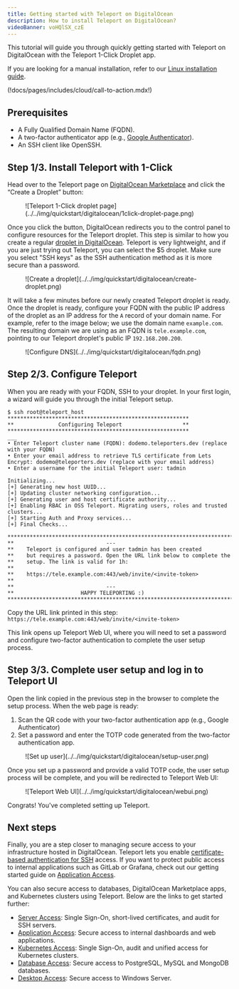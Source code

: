 ```yaml
---
title: Getting started with Teleport on DigitalOcean
description: How to install Teleport on DigitalOcean?
videoBanner: voHQlSX_czE
---
```


This tutorial will guide you through quickly getting started with Teleport on
DigitalOcean with the Teleport 1-Click Droplet app.

<Notice type="tip">

If you are looking for a manual installation, refer to our [Linux installation guide](../../deploy-a-cluster/open-source.mdx). 

</Notice>

(!docs/pages/includes/cloud/call-to-action.mdx!)

## Prerequisites
- A Fully Qualified Domain Name (FQDN).
- A two-factor authenticator app (e.g., [Google Authenticator](https://www.google.com/landing/2step/)).
- An SSH client like OpenSSH.

## Step 1/3. Install Teleport with 1-Click

Head over to the Teleport page on [DigitalOcean Marketplace](https://marketplace.digitalocean.com/apps/teleport) and click the “Create a Droplet” button:

<Figure align="left" bordered caption="Teleport 1-Click droplet page">
  ![Teleport 1-Click droplet page](../../img/quickstart/digitalocean/1click-droplet-page.png)
</Figure>


Once you click the button, DigitalOcean redirects you to the control panel to configure resources for the Teleport droplet. This step is similar to how you create a regular [droplet in DigitalOcean](https://docs.digitalocean.com/products/droplets/how-to/create/). Teleport is very lightweight, and if you are just trying out Teleport, you can select the $5 droplet. Make sure you select "SSH keys" as the SSH authentication method as it is more secure than a password.
<Figure align="left" bordered caption="Create a droplet">
  ![Create a droplet](../../img/quickstart/digitalocean/create-droplet.png)
</Figure>

It will take a few minutes before our newly created Teleport droplet is ready. Once the droplet is ready, configure your FQDN with the public IP address of the droplet as an IP address for the `A` record of your domain name. 
For example, refer to the image below; we use the domain name `example.com`. The resulting domain we are using as an FQDN is `tele.example.com`, pointing to our Teleport droplet's public IP `192.168.200.200`.
<Figure align="left" bordered caption="Configure DNS">
  ![Configure DNS](../../img/quickstart/digitalocean/fqdn.png)
</Figure>

## Step 2/3. Configure Teleport
When you are ready with your FQDN, SSH to your droplet. In your first login, a wizard will guide you through the initial Teleport setup.

```
$ ssh root@teleport_host
*********************************************************
**              Configuring Teleport                   **
*********************************************************
___
• Enter Teleport cluster name (FQDN): dodemo.teleporters.dev (replace with your FQDN)
• Enter your email address to retrieve TLS certificate from Lets Encrypt: dodemo@teleporters.dev (replace with your email address)
• Enter a username for the initial Teleport user: tadmin

Initializing...
[+] Generating new host UUID...
[+] Updating cluster networking configuration...
[+] Generating user and host certificate authority...
[+] Enabling RBAC in OSS Teleport. Migrating users, roles and trusted clusters...
[+] Starting Auth and Proxy services...
[+] Final Checks...

***************************************************************************
**                             ---
**    Teleport is configured and user tadmin has been created
**    but requires a password. Open the URL link below to complete the
**    setup. The link is valid for 1h:
**
**    https://tele.example.com:443/web/invite/<invite-token>
**
**                             ---
**                     HAPPY TELEPORTING :)
***************************************************************************
```

Copy the URL link printed in this step:
`https://tele.example.com:443/web/invite/<invite-token>`

This link opens up Teleport Web UI, where you will need to set a password and configure two-factor authentication to complete the user setup process.

## Step 3/3. Complete user setup and log in to Teleport UI
Open the link copied in the previous step in the browser to complete the setup process. When the web page is ready:
1. Scan the QR code with your two-factor authentication app (e.g., Google Authenticator)
2. Set a password and enter the TOTP code generated from the two-factor authentication app.
<Figure align="left" bordered caption="Set up user">
  ![Set up user](../../img/quickstart/digitalocean/setup-user.png)
</Figure>


Once you set up a password and provide a valid TOTP code, the user setup process will be complete, and you will be redirected to Teleport Web UI:

<Figure align="left" bordered caption="Teleport Web UI">
  ![Teleport Web UI](../../img/quickstart/digitalocean/webui.png)
</Figure>


Congrats! You've completed setting up Teleport.

## Next steps
Finally, you are a step closer to managing secure access to your infrastructure hosted in DigitalOcean.
Teleport lets you enable [certificate-based authentication for SSH](../../server-access/getting-started.mdx) access. If you want to protect public access to internal applications such as GitLab or Grafana, check out our getting started guide on [Application Access](../../application-access/getting-started.mdx).  

You can also secure access to databases, DigitalOcean Marketplace apps, and Kubernetes clusters using Teleport. Below are the links to get started further:
- [Server Access](../../server-access/getting-started.mdx): Single Sign-On, short-lived certificates, and audit for SSH servers.
- [Application Access](../../application-access/getting-started.mdx): Secure access to internal dashboards and web applications.
- [Kubernetes Access](../../kubernetes-access/getting-started.mdx): Single Sign-On, audit and unified access for Kubernetes clusters.
- [Database Access](../../database-access/getting-started.mdx): Secure access to PostgreSQL, MySQL and MongoDB databases.
- [Desktop Access](../../desktop-access/getting-started.mdx): Secure access to Windows Server.
